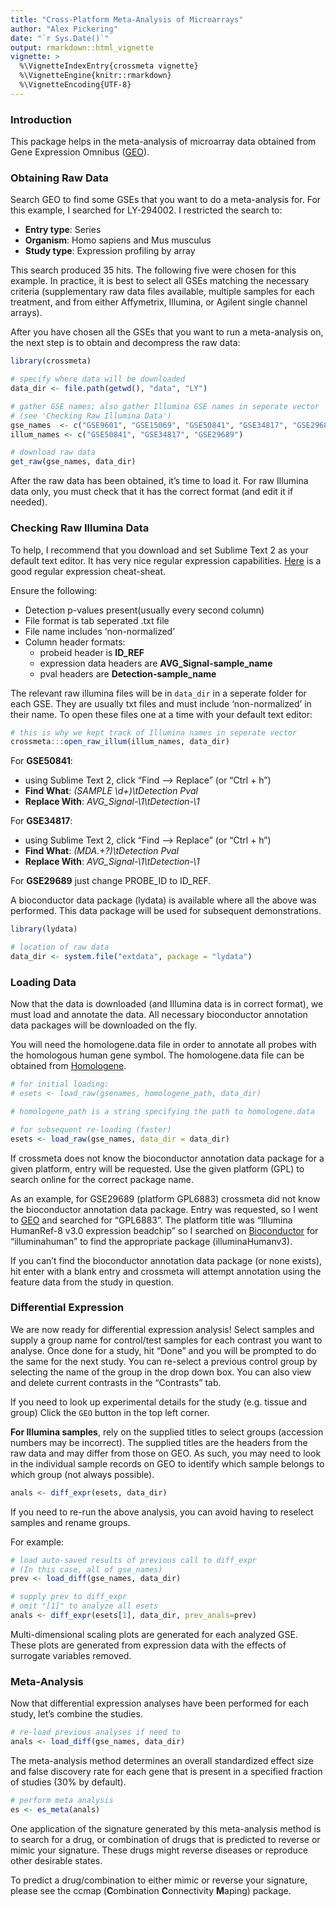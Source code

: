 ```yaml
---
title: "Cross-Platform Meta-Analysis of Microarrays"
author: "Alex Pickering"
date: "`r Sys.Date()`"
output: rmarkdown::html_vignette
vignette: >
  %\VignetteIndexEntry{crossmeta vignette}
  %\VignetteEngine{knitr::rmarkdown}
  %\VignetteEncoding{UTF-8}
---
```


### Introduction
This package helps in the meta-analysis of microarray data obtained from Gene
Expression Omnibus ([GEO](http://www.ncbi.nlm.nih.gov/geo/)).

### Obtaining Raw Data
Search GEO to find some GSEs that you want to do a meta-analysis for. For
this example, I searched for LY-294002. I restricted the search to:

* **Entry type**: Series
* **Organism**: Homo sapiens and Mus musculus
* **Study type**: Expression profiling by array

This search produced 35 hits. The following five were chosen for this example.
In practice, it is best to select all GSEs matching the necessary criteria
(supplementary raw data files available, multiple samples for each treatment,
and from either Affymetrix, Illumina, or Agilent single channel arrays).

After you have chosen all the GSEs that you want to run a meta-analysis on,
the next step is to obtain and decompress the raw data:
  
```r
library(crossmeta)

# specify where data will be downloaded
data_dir <- file.path(getwd(), "data", "LY")

# gather GSE names; also gather Illumina GSE names in seperate vector 
# (see 'Checking Raw Illumina Data')
gse_names  <- c("GSE9601", "GSE15069", "GSE50841", "GSE34817", "GSE29689")
illum_names <- c("GSE50841", "GSE34817", "GSE29689")
```

```r
# download raw data
get_raw(gse_names, data_dir)
```

After the raw data has been obtained, it's time to load it. For raw Illumina
data only, you must check that it has the correct format (and edit it if needed).

### Checking Raw Illumina Data
To help, I recommend that you download and set Sublime Text 2 as your default
text editor. It has very nice regular expression capabilities.
[Here](https://www.cheatography.com/davechild/cheat-sheets/regular-expressions/)
is a good regular expression cheat-sheat.

Ensure the following:

* Detection p-values present(usually every second column)
* File format is tab seperated .txt file 
* File name includes 'non-normalized'
* Column header formats:
    * probeid header is __ID_REF__
    * expression data headers are __AVG_Signal-sample_name__
    * pval headers are __Detection-sample_name__

The relevant raw illumina files will be in `data_dir` in a seperate folder for 
each GSE. They are usually txt files and must include 'non-normalized' in their
name. To open these files one at a time with your default text editor:

```r
# this is why we kept track of Illumina names in seperate vector
crossmeta:::open_raw_illum(illum_names, data_dir)
```


For **GSE50841**:

* using Sublime Text 2, click "Find --> Replace" (or "Ctrl + h")
* __Find What__: _(SAMPLE \\d+)\\tDetection Pval_
* __Replace With__: _AVG_Signal-\\1\\tDetection-\\1_


For **GSE34817**:

* using Sublime Text 2, click "Find --> Replace" (or "Ctrl + h")
* __Find What__: _(MDA.+?)\\tDetection Pval_
* __Replace With__: _AVG_Signal-\\1\\tDetection-\\1_

For **GSE29689** just change PROBE_ID to ID_REF.

A bioconductor data package (lydata) is available where all the above was 
performed. This data package will be used for subsequent demonstrations.

```r
library(lydata)

# location of raw data
data_dir <- system.file("extdata", package = "lydata")
```

### Loading Data

Now that the data is downloaded (and Illumina data is in correct format), we
must load and annotate the data. All necessary bioconductor annotation data
packages will be downloaded on the fly. 

You will need the homologene.data file in order to annotate all probes with the
homologous human gene symbol. The homologene.data file can be obtained from
[Homologene](http://1.usa.gov/240COzR).


```r
# for initial loading:
# esets <- load_raw(gsenames, homologene_path, data_dir)

# homologene_path is a string specifying the path to homologene.data

# for subsequent re-loading (faster)
esets <- load_raw(gse_names, data_dir = data_dir)
```


If crossmeta does not know the bioconductor annotation data package for a given
platform, entry will be requested. Use the given platform (GPL) to search online
for the correct package name. 

As an example, for GSE29689 (platform GPL6883) crossmeta did not know the 
bioconductor annotation data package. Entry was requested, so I went to [GEO](http://www.ncbi.nlm.nih.gov/geo/) and searched for "GPL6883". The platform 
title was "Illumina HumanRef-8 v3.0 expression beadchip" so I searched on [Bioconductor](https://bioconductor.org/) for "illuminahuman" to find the 
appropriate package (illuminaHumanv3).

If you can't find the bioconductor annotation data package (or none exists), hit
enter with a blank entry and crossmeta will attempt annotation using the
feature data from the study in question.


### Differential Expression

We are now ready for differential expression analysis! Select samples and supply
a group name for control/test samples for each contrast you want to analyse.
Once done for a study, hit "Done" and you will be prompted to do the same for
the next study.  You can re-select a previous control group by selecting the 
name of the group in the drop down box. You can also view and delete current 
contrasts in the "Contrasts" tab.

If you need to look up experimental details for the study (e.g. tissue and group)
Click the `GEO` button in the top left corner.

**For Illumina samples**, rely on the supplied titles to select groups 
(accession numbers may be incorrect). The supplied titles are the headers from 
the raw data and may differ from those on GEO. As such, you may need to look in 
the individual sample records on GEO to identify which sample belongs to which
group (not always possible).

```r
anals <- diff_expr(esets, data_dir)
```

If you need to re-run the above analysis, you can avoid having to reselect 
samples and rename groups.

For example:

```r
# load auto-saved results of previous call to diff_expr
# (In this case, all of gse_names)
prev <- load_diff(gse_names, data_dir)

# supply prev to diff_expr
# omit "[1]" to analyze all esets
anals <- diff_expr(esets[1], data_dir, prev_anals=prev)
```

Multi-dimensional scaling plots are generated for each analyzed GSE. 
These plots are generated from expression data with the effects of surrogate 
variables removed.

### Meta-Analysis

Now that differential expression analyses have been performed for each study,
let's combine the studies.

```r
# re-load previous analyses if need to
anals <- load_diff(gse_names, data_dir)
```

The meta-analysis method determines an overall standardized effect size and 
false discovery rate for each gene that is present in a specified fraction of 
studies (30% by default). 

```r
# perform meta analysis
es <- es_meta(anals)
```

One application of the signature generated by this meta-analysis method is to 
search for a drug, or combination of drugs that is predicted to reverse or mimic
your signature. These drugs might reverse diseases or reproduce other desirable
states.

To predict a drug/combination to either mimic or reverse your signature, please
see the ccmap (**C**ombination **C**onnectivity **M**aping) package.
